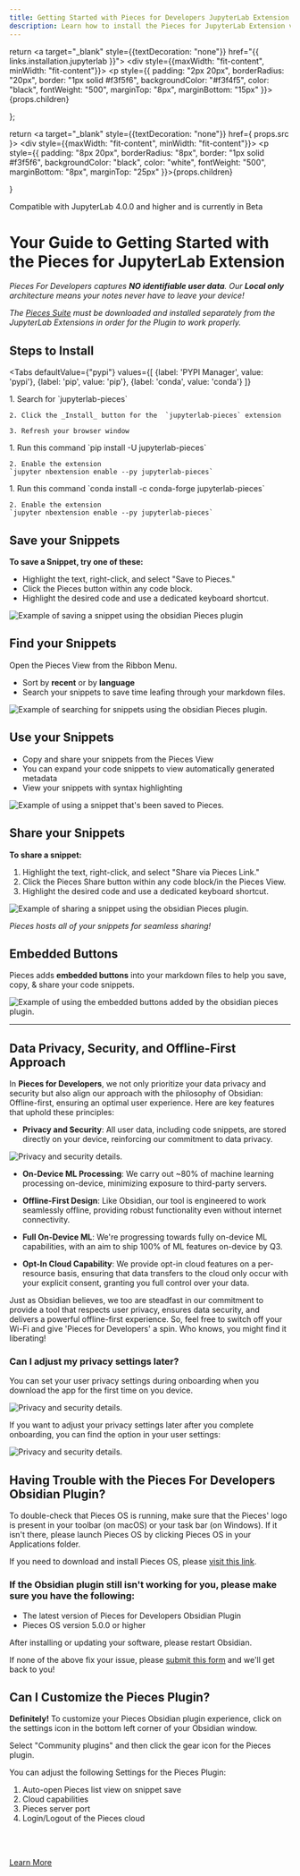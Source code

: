 ```yaml
---
title: Getting Started with Pieces for Developers JupyterLab Extension
description: Learn how to install the Pieces for JupyterLab Extension via the PYPI Manager, pip, and conda.
---
```


<link
  rel="canonical"
  href="https://docs.pieces.app/extensions-plugins/jupyterlab"
/>

  return <a target="_blank" style={{textDecoration: "none"}}
            href="{{ links.installation.jupyterlab }}">
    <div style={{maxWidth: "fit-content", minWidth: "fit-content"}}>
      <p style={{
        padding: "2px 20px",
        borderRadius: "20px",
        border: "1px solid #f3f5f6",
        backgroundColor: "#f3f4f5",
        color: "black",
        fontWeight: "500",
        marginTop: "8px",
        marginBottom: "15px"
      }}>{props.children}</p>
    </div>
  </a>
};

  return <a target="_blank" style={{textDecoration: "none"}} href={ props.src }>
    <div style={{maxWidth: "fit-content", minWidth: "fit-content"}}>
      <p style={{
        padding: "8px 20px",
        borderRadius: "8px",
        border: "1px solid #f3f5f6",
        backgroundColor: "black",
        color: "white",
        fontWeight: "500",
        marginBottom: "8px",
        marginTop: "25px"
      }}>{props.children}</p>
    </div>
  </a>
}

<ReleasePill>Compatible with JupyterLab 4.0.0 and higher and is currently in Beta</ReleasePill>

# Your Guide to Getting Started with the Pieces for JupyterLab Extension

_Pieces For Developers captures **NO identifiable user data**. Our **Local only** architecture means your notes never have to leave your device!_

_The <a target="_blank" href="{{ links.website.pfd_desktop_install }}">Pieces Suite</a> must be downloaded and installed separately from the JupyterLab Extensions in order for the Plugin to work properly._

## Steps to Install

<Tabs
  defaultValue={"pypi"}
  values={[
    {label: 'PYPI Manager', value: 'pypi'},
    {label: 'pip', value: 'pip'},
    {label: 'conda', value: 'conda'}
  ]}
>
  <TabItem value="pypi">
    1. Search for `jupyterlab-pieces`

    2. Click the _Install_ button for the  `jupyterlab-pieces` extension

    3. Refresh your browser window
  </TabItem>
  <TabItem value="pip">
    1. Run this command
    `pip install -U jupyterlab-pieces`

    2. Enable the extension
    `jupyter nbextension enable --py jupyterlab-pieces`
  </TabItem>
  <TabItem value="conda">
    1. Run this command
    `conda install -c conda-forge jupyterlab-pieces`

    2. Enable the extension
    `jupyter nbextension enable --py jupyterlab-pieces`
  </TabItem>
</Tabs>


## Save your Snippets

**To save a Snippet, try one of these:**

- Highlight the text, right-click, and select "Save to Pieces."
- Click the Pieces button within any code block.
- Highlight the desired code and use a dedicated keyboard shortcut.

<Image
  zoom
  src="/assets/jupyterlab/jupyterlab_screenshot.png"
  alt="Example of saving a snippet using the obsidian Pieces plugin"
/>

## Find your Snippets

Open the Pieces View from the Ribbon Menu.

- Sort by **recent** or by **language**
- Search your snippets to save time leafing through your markdown files.

<Image
  zoom
  src="/assets/obsidian/OBSIDIAN_SEARCH.gif"
  alt="Example of searching for snippets using the obsidian Pieces plugin."
/>

## Use your Snippets

- Copy and share your snippets from the Pieces View
- You can expand your code snippets to view automatically generated metadata
- View your snippets with syntax highlighting

<Image
  zoom
  src="/assets/obsidian/OBSIDIAN_VIEWPIECE.gif"
  alt="Example of using a snippet that's been saved to Pieces."
/>

## Share your Snippets

**To share a snippet:**

1. Highlight the text, right-click, and select "Share via Pieces Link."
2. Click the Pieces Share button within any code block/in the Pieces View.
3. Highlight the desired code and use a dedicated keyboard shortcut.

<Image
  zoom
  src="/assets/obsidian/OBSIDIAN_SHARE.gif"
  alt="Example of sharing a snippet using the obsidian Pieces plugin."
/>

_Pieces hosts all of your snippets for seamless sharing!_

## Embedded Buttons

Pieces adds **embedded buttons** into your markdown files to help you save, copy, & share your code snippets.

<Image
  zoom
  src="/assets/obsidian/OBSIDIAN_SAVE.gif"
  alt="Example of using the embedded buttons added by the obsidian pieces plugin."
/>

---

## Data Privacy, Security, and Offline-First Approach

In **Pieces for Developers**, we not only prioritize your data privacy and security but also align our approach with the philosophy of Obsidian: Offline-first, ensuring an optimal user experience. Here are key features that uphold these principles:

- **Privacy and Security**: All user data, including code snippets, are stored directly on your device, reinforcing our commitment to data privacy.

<Image
  zoom
  src="/assets/obsidian/finder_window_privacy.png"
  alt="Privacy and security details."
/>

- **On-Device ML Processing**: We carry out ~80% of machine learning processing on-device, minimizing exposure to third-party servers.

- **Offline-First Design**: Like Obsidian, our tool is engineered to work seamlessly offline, providing robust functionality even without internet connectivity.

- **Full On-Device ML**: We're progressing towards fully on-device ML capabilities, with an aim to ship 100% of ML features on-device by Q3.

- **Opt-In Cloud Capability**: We provide opt-in cloud features on a per-resource basis, ensuring that data transfers to the cloud only occur with your explicit consent, granting you full control over your data.

Just as Obsidian believes, we too are steadfast in our commitment to provide a tool that respects user privacy, ensures data security, and delivers a powerful offline-first experience. So, feel free to switch off your Wi-Fi and give 'Pieces for Developers' a spin. Who knows, you might find it liberating!

### Can I adjust my privacy settings later?
You can set your user privacy settings during onboarding when you download the app for the first time on you device.

<Image
  zoom
  src="/assets/obsidian/onboarding_privacy.png"
  alt="Privacy and security details."
/>

If you want to adjust your privacy settings later after you complete onboarding, you can find the option in your user settings:

<Image
  zoom
  src="/assets/obsidian/pieces_desktop_privacy.png"
  alt="Privacy and security details."
/>



## Having Trouble with the Pieces For Developers Obsidian Plugin?

To double-check that Pieces OS is running, make sure that the Pieces' logo is present in your toolbar (on macOS) or your task bar (on Windows). If it isn't there, please launch Pieces OS by clicking Pieces OS in your Applications folder.

If you need to download and install Pieces OS, please <a target="_blank" href="https://docs.pieces.app/overview">visit this link</a>.

<h3>
  If the Obsidian plugin still isn't working for you, please make sure you have the
  following:
</h3>

- The latest version of Pieces for Developers Obsidian Plugin
- Pieces OS version 5.0.0 or higher

After installing or updating your software, please restart Obsidian.

If none of the above fix your issue, please <a target="_blank" href="https://getpieces.typeform.com/to/mCjBSIjF#page=docs-obsidian">submit this form</a> and we'll get back to you!

## Can I Customize the Pieces Plugin?

**Definitely!** To customize your Pieces Obsidian plugin experience, click on the settings icon in the bottom left corner of your Obsidian window.

Select "Community plugins" and then click the gear icon for the Pieces plugin.

You can adjust the following Settings for the Pieces Plugin:

1. Auto-open Pieces list view on snippet save
2. Cloud capabilities
3. Pieces server port
4. Login/Logout of the Pieces cloud

<br></br>

[Learn More](https://pieces.app)